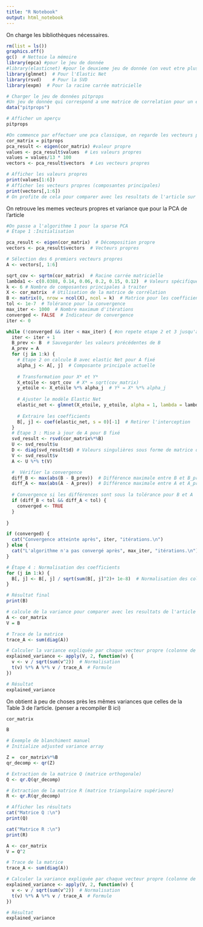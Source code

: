 ```yaml
---
title: "R Notebook"
output: html_notebook
---
```


On charge les bibliothèques nécessaires.

```r
rm(list = ls())
graphics.off()
gc()  # Nettoie la mémoire
library(epca) #pour le jeu de donnée
#library(elasticnet) #pour le deuxieme jeu de donnée (on veut etre plus proche des resultats de l'article)
library(glmnet)  # Pour l'Elastic Net
library(rsvd)    # Pour la SVD
library(expm)  # Pour la racine carrée matricielle
```

```r
# Charger le jeu de données pitprops
#Un jeu de donnée qui correspond a une matrice de correlation pour un échantillon de 180 individu et 13 variables. 
data("pitprops")

# Afficher un aperçu
pitprops
```

```r
#On commence par effectuer une pca classique, on regarde les vecteurs propres de la matrice de correlation 
cor_matrix = pitprops
pca_result <- eigen(cor_matrix) #valeur propre 
values <- pca_result$values  # Les valeurs propres
values = values/13 * 100
vectors <- pca_result$vectors  # Les vecteurs propres

```

```r
# Afficher les valeurs propres
print(values[1:6])
# Afficher les vecteurs propres (composantes principales)
print(vectors[,1:6])
# On profite de cela pour comparer avec les resultats de l'article sur le jeu de donnée 
```
On retrouve les memes vecteurs propres et variance que pour la PCA de l'article

```r
#On passe a l'algorithme 1 pour la sparse PCA
# Étape 1 :Initialisation 

pca_result <- eigen(cor_matrix)  # Décomposition propre
vectors <- pca_result$vectors  # Vecteurs propres

# Sélection des 6 premiers vecteurs propres
A <- vectors[, 1:6]  

sqrt_cov <- sqrtm(cor_matrix)  # Racine carrée matricielle
lambda1 <- c(0.0388, 0.14, 0.06, 0.2, 0.15, 0.12)  # Valeurs spécifiques pour chaque composante
k <- 6 # Nombre de composantes principales à traiter
X <- cor_matrix  # Utilisation de la matrice de corrélation
B <- matrix(0, nrow = ncol(X), ncol = k)  # Matrice pour les coefficients β
tol <- 1e-7  # Tolérance pour la convergence
max_iter <- 1000  # Nombre maximum d'itérations
converged <- FALSE  # Indicateur de convergence
iter <- 0

while (!converged && iter < max_iter) { #on repete etape 2 et 3 jusqu'a convergence
  iter <- iter + 1
  B_prev <- B  # Sauvegarder les valeurs précédentes de B
  A_prev = A 
  for (j in 1:k) { 
    # Etape 2 on calcule B avec elastic Net pour A fixé
    alpha_j <- A[, j]  # Composante principale actuelle
    
    # Transformation pour X* et Y*
    X_etoile <- sqrt_cov  # X* = sqrt(cov_matrix)
    y_etoile <- X_etoile %*% alpha_j  # Y* = X* %*% alpha_j
    
    # Ajuster le modèle Elastic Net
    elastic_net <- glmnet(X_etoile, y_etoile, alpha = 1, lambda = lambda1[j], intercept = FALSE)
    
    # Extraire les coefficients
    B[, j] <- coef(elastic_net, s = 0)[-1]  # Retirer l'interception
  }
  # Étape 3 : Mise à jour de A pour B fixé
  svd_result <- rsvd(cor_matrix%*%B)
  U <- svd_result$u
  D <- diag(svd_result$d) # Valeurs singulières sous forme de matrice diagonale
  V <- svd_result$v
  A <- U %*% t(V)

  #  Vérifier la convergence
  diff_B <- max(abs(B - B_prev))  # Différence maximale entre B et B_prev
  diff_A <- max(abs(A - A_prev))  # Différence maximale entre A et A_prev
  
  # Convergence si les différences sont sous la tolérance pour B et A
  if (diff_B < tol && diff_A < tol) {
    converged <- TRUE
  }
  
}

if (converged) {
  cat("Convergence atteinte après", iter, "itérations.\n")
} else {
  cat("L'algorithme n'a pas convergé après", max_iter, "itérations.\n")
}

# Étape 4 : Normalisation des coefficients
for (j in 1:k) {
  B[, j] <- B[, j] / sqrt(sum(B[, j]^2)+ 1e-8)  # Normalisation des colonnes de B
}

# Résultat final
print(B)
```
```r
# calcule de la variance pour comparer avec les resultats de l'article
A <- cor_matrix
V = B 

# Trace de la matrice
trace_A <- sum(diag(A))

# Calculer la variance expliquée par chaque vecteur propre (colonne de V)
explained_variance <- apply(V, 2, function(v) {
  v <- v / sqrt(sum(v^2))  # Normalisation
  t(v) %*% A %*% v / trace_A  # Formule
})

# Résultat
explained_variance
```
On obtient à peu de choses près les mêmes variances que celles de la Table 3 de l'article.
(penser a recompiler B ici)


```r
cor_matrix 
```
```r
B
```




```r
# Exemple de blanchiment manuel
# Initialize adjusted variance array

Z =  cor_matrix%*%B 
qr_decomp <- qr(Z)

# Extraction de la matrice Q (matrice orthogonale)
Q <- qr.Q(qr_decomp)

# Extraction de la matrice R (matrice triangulaire supérieure)
R <- qr.R(qr_decomp)

# Afficher les résultats
cat("Matrice Q :\n")
print(Q)

cat("Matrice R :\n")
print(R)


``` 
```r
A <- cor_matrix
V = Q^2

# Trace de la matrice
trace_A <- sum(diag(A))

# Calculer la variance expliquée par chaque vecteur propre (colonne de V)
explained_variance <- apply(V, 2, function(v) {
  v <- v / sqrt(sum(v^2))  # Normalisation
  t(v) %*% A %*% v / trace_A  # Formule
})

# Résultat
explained_variance
```



